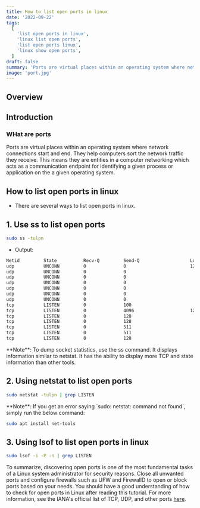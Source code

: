 ```yaml
---
title: How to list open ports in linux
date: '2022-09-22'
tags:
  [
    'list open ports in linux',
    'linux list open ports',
    'list open ports linux',
    'linux show open ports',
  ]
draft: false
summary: 'Ports are virtual places within an operating system where network connections start and end. They help computers sort the network traffic they receive.'
image: 'port.jpg'
---
```



<HeaderImage
  src="/static/images/port.jpg"
  width="100%"
  height="100%"
  alt="react logo illustartion"
/>

## Overview

<TOCInline toc={props.toc} exclude="Overview" toHeading={2} />

## Introduction

### WHat are ports

Ports are virtual places within an operating system where network connections start and end. They help computers sort the network traffic they receive. This means they are entities in a computer networking which acts as a communication endpoint for identifying a given process or application on the a given operating system.

## How to list open ports in linux

- There are several ways to list open ports in linux.

## 1. Use ss to list open ports

```bash
sudo ss -tulpn
```

- Output:

```bash
Netid         State          Recv-Q         Send-Q                   Local Address:Port                     Peer Address:Port         Process
udp           UNCONN         0              0                        127.0.0.53%lo:domain                        0.0.0.0:*             users:(("systemd-resolve",pid=513,fd=13))
udp           UNCONN         0              0                              0.0.0.0:631                           0.0.0.0:*             users:(("cups-browsed",pid=1739,fd=7))
udp           UNCONN         0              0                              0.0.0.0:51522                         0.0.0.0:*             users:(("avahi-daemon",pid=683,fd=14))
udp           UNCONN         0              0                          224.0.0.251:mdns                          0.0.0.0:*             users:(("chrome",pid=6650,fd=340))
udp           UNCONN         0              0                              0.0.0.0:mdns                          0.0.0.0:*             users:(("avahi-daemon",pid=683,fd=12))
udp           UNCONN         0              0                                 [::]:mdns                             [::]:*             users:(("avahi-daemon",pid=683,fd=13))
udp           UNCONN         0              0                                 [::]:54673                            [::]:*             users:(("avahi-daemon",pid=683,fd=15))
tcp           LISTEN         0              100                          127.0.0.1:49152                         0.0.0.0:*             users:(("TabNine-deep-lo",pid=11582,fd=9))
tcp           LISTEN         0              4096                     127.0.0.53%lo:domain                        0.0.0.0:*             users:(("systemd-resolve",pid=513,fd=14))
tcp           LISTEN         0              128                          127.0.0.1:35383                         0.0.0.0:*             users:(("TabNine",pid=18801,fd=35))
tcp           LISTEN         0              128                          127.0.0.1:ipp                           0.0.0.0:*             users:(("cupsd",pid=789,fd=7))
tcp           LISTEN         0              511                                  *:3000                                *:*             users:(("node",pid=19550,fd=21))
tcp           LISTEN         0              511                                  *:http                                *:*             users:(("apache2",pid=906,fd=4),("apache2",pid=905,fd=4),("apache2",pid=901,fd=4))
tcp           LISTEN         0              128                              [::1]:ipp                              [::]:*             users:(("cupsd",pid=789,fd=6))
```

<Note>
  **Note**: To dump socket statistics, use the ss command. It displays information similar to
  netstat. It has the ability to display more TCP and state information than other tools.
</Note>

## 2. Using netstat to list open ports

```bash
sudo netstat -tulpn | grep LISTEN
```

<Note type="warning">
  **Note**: If you get an error saying `sudo: netstat: command not found`, simply run the below
  command:

```bash
sudo apt install net-tools
```

</Note>

## 3. Using lsof to list open ports in linux

```bash
sudo lsof -i -P -n | grep LISTEN
```

To summarize, discovering open ports is one of the most fundamental tasks of a Linux system administrator for security reasons. Close all unwanted ports and configure firewalls such as UFW and FirewallD to open or block ports based on your needs. You should have a good understanding of how to check for open ports in Linux after reading this tutorial. For more information, see the IANA's official list of TCP, UDP, and other ports [here](https://www.iana.org/assignments/service-names-port-numbers/service-names-port-numbers.xhtml).
